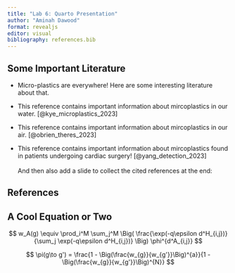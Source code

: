 ```yaml
---
title: "Lab 6: Quarto Presentation"
author: "Aminah Dawood"
format: revealjs
editor: visual
bibliography: references.bib
---
```


## Some Important Literature

-   Micro-plastics are everywhere! Here are some interesting literature about that.

-   This reference contains important information about mircoplastics in our water. [@kye_microplastics_2023]

-   This reference contains important information about mircoplastics in our air. [@obrien_theres_2023]

-   This reference contains important information about mircoplastics found in patients undergoing cardiac surgery! [@yang_detection_2023]\
    \
    And then also add a slide to collect the cited references at the end:

## References

## A Cool Equation or Two

$$
w_A(g) \equiv \prod_i^M \sum_j^M \Big( \frac{\exp(-q\epsilon d^H_{i,j})}{\sum_j \exp(-q\epsilon d^H_{i,j})} \Big) \phi^{d^A_{i,j}}
$$

$$
\pi(g\to g') = \frac{1 - \Big(\frac{w_{g}}{w_{g'}}\Big)^{a}}{1 - \Big(\frac{w_{g}}{w_{g'}}\Big)^{N}}
$$
